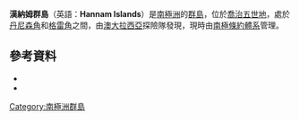 {{coord|66|55|S|142|58|E|source:GNIS|display=title}}

'''漢納姆群島'''（英語：'''Hannam Islands'''）是[[南極洲|南極洲]]的[[群島|群島]]，位於[[喬治五世地|喬治五世地]]，處於[[丹尼森角|丹尼森角]]和[[格雷角|格雷角]]之間，由[[澳大拉西亞|澳大拉西亞]]探險隊發現，現時由[[南極條約體系|南極條約體系]]管理。

==參考資料==
*{{cite gnis | type = antarid | id = 6323| name = Hannam Islands | accessdate = 2012-05-21}}
*{{usgs-gazetteer|id=6323}}

{{DEFAULTSORT:Hannam Islands}}
[[Category:南極洲群島|Category:南極洲群島]]


{{GeorgeVLand-geo-stub}}
